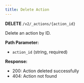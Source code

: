 ```yaml
---
title: Delete Action
---
```


**DELETE** `/v2/_actions/{action_id}`

Delete an action by ID.

**Path Parameter:**
- `action_id` (string, required)

**Response:**
- 200: Action deleted successfully
- 404: Action not found 